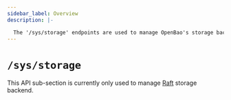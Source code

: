 ```yaml
---
sidebar_label: Overview
description: |-

  The '/sys/storage' endpoints are used to manage OpenBao's storage backends.
---
```


# `/sys/storage`

This API sub-section is currently only used to manage [Raft](/api-docs/system/storage/raft) storage backend.
